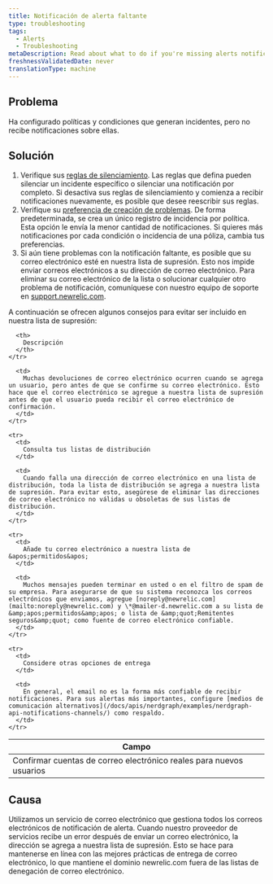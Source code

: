 ```yaml
---
title: Notificación de alerta faltante
type: troubleshooting
tags:
  - Alerts
  - Troubleshooting
metaDescription: Read about what to do if you're missing alerts notifications.
freshnessValidatedDate: never
translationType: machine
---
```


## Problema

Ha configurado políticas y condiciones que generan incidentes, pero no recibe notificaciones sobre ellas.

## Solución

1. Verifique sus [reglas de silenciamiento](/docs/alerts/new-relic-alerts/managing-notification-channels/muting-rules-suppress-notifications). Las reglas que defina pueden silenciar un incidente específico o silenciar una notificación por completo. Si desactiva sus reglas de silenciamiento y comienza a recibir notificaciones nuevamente, es posible que desee reescribir sus reglas.
2. Verifique su [preferencia de creación de problemas](/docs/alerts/new-relic-alerts/configuring-alert-policies/specify-when-new-relic-creates-incidents#preference-options). De forma predeterminada, se crea un único registro de incidencia por política. Esta opción le envía la menor cantidad de notificaciones. Si quieres más notificaciones por cada condición o incidencia de una póliza, cambia tus preferencias.
3. Si aún tiene problemas con la notificación faltante, es posible que su correo electrónico esté en nuestra lista de supresión. Esto nos impide enviar correos electrónicos a su dirección de correo electrónico. Para eliminar su correo electrónico de la lista o solucionar cualquier otro problema de notificación, comuníquese con nuestro equipo de soporte en [support.newrelic.com](https://support.newrelic.com).

A continuación se ofrecen algunos consejos para evitar ser incluido en nuestra lista de supresión:

<table>
  <thead>
    <tr>
      <th>
        Campo
      </th>

      <th>
        Descripción
      </th>
    </tr>
  </thead>

  <tbody>
    <tr>
      <td>
        Confirmar cuentas de correo electrónico reales para nuevos usuarios
      </td>

      <td>
        Muchas devoluciones de correo electrónico ocurren cuando se agrega un usuario, pero antes de que se confirme su correo electrónico. Esto hace que el correo electrónico se agregue a nuestra lista de supresión antes de que el usuario pueda recibir el correo electrónico de confirmación.
      </td>
    </tr>

    <tr>
      <td>
        Consulta tus listas de distribución
      </td>

      <td>
        Cuando falla una dirección de correo electrónico en una lista de distribución, toda la lista de distribución se agrega a nuestra lista de supresión. Para evitar esto, asegúrese de eliminar las direcciones de correo electrónico no válidas u obsoletas de sus listas de distribución.
      </td>
    </tr>

    <tr>
      <td>
        Añade tu correo electrónico a nuestra lista de &apos;permitidos&apos;
      </td>

      <td>
        Muchos mensajes pueden terminar en usted o en el filtro de spam de su empresa. Para asegurarse de que su sistema reconozca los correos electrónicos que enviamos, agregue [noreply@newrelic.com](mailto:noreply@newrelic.com) y \*@mailer-d.newrelic.com a su lista de &amp;apos;permitidos&amp;apos; o lista de &amp;quot;Remitentes seguros&amp;quot; como fuente de correo electrónico confiable.
      </td>
    </tr>

    <tr>
      <td>
        Considere otras opciones de entrega
      </td>

      <td>
        En general, el email no es la forma más confiable de recibir notificaciones. Para sus alertas más importantes, configure [medios de comunicación alternativos](/docs/apis/nerdgraph/examples/nerdgraph-api-notifications-channels/) como respaldo.
      </td>
    </tr>
  </tbody>
</table>

## Causa

Utilizamos un servicio de correo electrónico que gestiona todos los correos electrónicos de notificación de alerta. Cuando nuestro proveedor de servicios recibe un error después de enviar un correo electrónico, la dirección se agrega a nuestra lista de supresión. Esto se hace para mantenerse en línea con las mejores prácticas de entrega de correo electrónico, lo que mantiene el dominio newrelic.com fuera de las listas de denegación de correo electrónico.